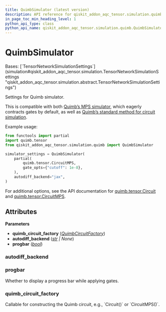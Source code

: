 ```yaml
---
title: QuimbSimulator (latest version)
description: API reference for qiskit_addon_aqc_tensor.simulation.quimb.QuimbSimulator in the latest version of qiskit-addon-aqc-tensor
in_page_toc_min_heading_level: 1
python_api_type: class
python_api_name: qiskit_addon_aqc_tensor.simulation.quimb.QuimbSimulator
---
```


# QuimbSimulator

<Class id="qiskit_addon_aqc_tensor.simulation.quimb.QuimbSimulator" isDedicatedPage={true} github="https://github.com/Qiskit/qiskit-addon-aqc-tensor/tree/stable/0.2/qiskit_addon_aqc_tensor/simulation/quimb/__init__.py#L75-L126" signature="QuimbSimulator(quimb_circuit_factory, autodiff_backend=None, progbar=False)" modifiers="class">
  Bases: [`TensorNetworkSimulationSettings`](simulation#qiskit_addon_aqc_tensor.simulation.TensorNetworkSimulationSettings "qiskit_addon_aqc_tensor.simulation.abstract.TensorNetworkSimulationSettings")

  Settings for Quimb simulator.

  This is compatible with both [Quimb’s MPS simulator](https://quimb.readthedocs.io/en/latest/tensor-circuit-mps.html), which eagerly contracts gates by default, as well as [Quimb’s standard method for circuit simulation](https://quimb.readthedocs.io/en/latest/tensor-circuit.html).

  Example usage:

  ```python
  from functools import partial
  import quimb.tensor
  from qiskit_addon_aqc_tensor.simulation.quimb import QuimbSimulator

  simulator_settings = QuimbSimulator(
      partial(
          quimb.tensor.CircuitMPS,
          gate_opts={"cutoff": 1e-8},
      ),
      autodiff_backend="jax",
  )
  ```

  For additional options, see the API documentation for [quimb.tensor.Circuit](https://quimb.readthedocs.io/en/main/autoapi/quimb/tensor/circuit/index.html#quimb.tensor.circuit.Circuit) and [quimb.tensor.CircuitMPS](https://quimb.readthedocs.io/en/main/autoapi/quimb/tensor/circuit/index.html#quimb.tensor.circuit.CircuitMPS).

  ## Attributes

  **Parameters**

  *   **quimb\_circuit\_factory** ([*QuimbCircuitFactory*](simulation-quimb-quimb-circuit-factory "qiskit_addon_aqc_tensor.simulation.quimb.QuimbCircuitFactory"))
  *   **autodiff\_backend** ([*str*](https://docs.python.org/3/library/stdtypes.html#str "(in Python v3.13)") *| None*)
  *   **progbar** ([*bool*](https://docs.python.org/3/library/functions.html#bool "(in Python v3.13)"))

  ### autodiff\_backend

  <Attribute id="qiskit_addon_aqc_tensor.simulation.quimb.QuimbSimulator.autodiff_backend" attributeTypeHint="Optional[str]" attributeValue="None" />

  ### progbar

  <Attribute id="qiskit_addon_aqc_tensor.simulation.quimb.QuimbSimulator.progbar" attributeTypeHint="bool" attributeValue="False">
    Whether to display a progress bar while applying gates.
  </Attribute>

  ### quimb\_circuit\_factory

  <Attribute id="qiskit_addon_aqc_tensor.simulation.quimb.QuimbSimulator.quimb_circuit_factory" attributeTypeHint="QuimbCircuitFactory">
    Callable for constructing the Quimb circuit, e.g., `Circuit()` or `CircuitMPS()`.
  </Attribute>
</Class>

